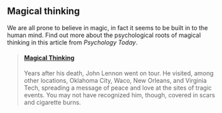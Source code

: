 ## Magical thinking

We are all prone to believe in magic, in fact it seems to be built in to the human mind. Find out more about the psychological roots of magical thinking in this article from *Psychology Today*.

:::{.embedcard  data-latex=""}
<blockquote class="embedly-card"><h4><a href="https://www.psychologytoday.com/articles/200803/magical-thinking">Magical Thinking</a></h4><p>Years after his death, John Lennon went on tour. He visited, among other locations, Oklahoma City, Waco, New Orleans, and Virginia Tech, spreading a message of peace and love at the sites of tragic events. You may not have recognized him, though, covered in scars and cigarette burns.</p></blockquote>
<script async src="//cdn.embedly.com/widgets/platform.js" charset="UTF-8"></script>
:::